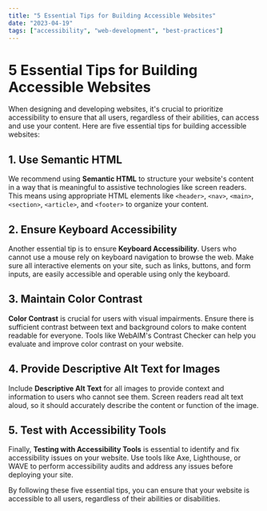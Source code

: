 ```yaml
---
title: "5 Essential Tips for Building Accessible Websites"
date: "2023-04-19"
tags: ["accessibility", "web-development", "best-practices"]
---
```


<CustomImage
    src="https://images.unsplash.com/photo-1507238691740-187a5b1d37b8?q=80&w=1955&auto=format&fit=crop&ixlib=rb-4.0.3&ixid=M3wxMjA3fDB8MHxwaG90by1wYWdlfHx8fGVufDB8fHx8fA%3D%3D?q=80&w=800&h=600&auto=format&fit=crop"
    alt="5 Essential Tips for Building Accessible Websites"
/>

# 5 Essential Tips for Building Accessible Websites

When designing and developing websites, it's crucial to prioritize accessibility to ensure that all users, regardless of their abilities, can access and use your content. Here are five essential tips for building accessible websites:

## 1. Use Semantic HTML

We recommend using **Semantic HTML** to structure your website's content in a way that is meaningful to assistive technologies like screen readers. This means using appropriate HTML elements like `<header>`, `<nav>`, `<main>`, `<section>`, `<article>`, and `<footer>` to organize your content.

## 2. Ensure Keyboard Accessibility

Another essential tip is to ensure **Keyboard Accessibility**. Users who cannot use a mouse rely on keyboard navigation to browse the web. Make sure all interactive elements on your site, such as links, buttons, and form inputs, are easily accessible and operable using only the keyboard.

## 3. Maintain Color Contrast

**Color Contrast** is crucial for users with visual impairments. Ensure there is sufficient contrast between text and background colors to make content readable for everyone. Tools like WebAIM's Contrast Checker can help you evaluate and improve color contrast on your website.

## 4. Provide Descriptive Alt Text for Images

Include **Descriptive Alt Text** for all images to provide context and information to users who cannot see them. Screen readers read alt text aloud, so it should accurately describe the content or function of the image.

## 5. Test with Accessibility Tools

Finally, **Testing with Accessibility Tools** is essential to identify and fix accessibility issues on your website. Use tools like Axe, Lighthouse, or WAVE to perform accessibility audits and address any issues before deploying your site.

By following these five essential tips, you can ensure that your website is accessible to all users, regardless of their abilities or disabilities.
